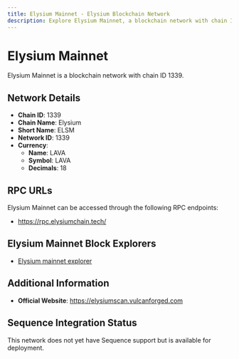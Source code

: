 ```yaml
--- 
title: Elysium Mainnet - Elysium Blockchain Network
description: Explore Elysium Mainnet, a blockchain network with chain ID 1339. Learn about its native currency, LAVA, and how to interact with the network.
---
```


# Elysium Mainnet

Elysium Mainnet is a blockchain network with chain ID 1339.

## Network Details

- **Chain ID**: 1339
- **Chain Name**: Elysium
- **Short Name**: ELSM
- **Network ID**: 1339
- **Currency**: 
  - **Name**: LAVA
  - **Symbol**: LAVA
  - **Decimals**: 18

## RPC URLs

Elysium Mainnet can be accessed through the following RPC endpoints:

- https://rpc.elysiumchain.tech/

## Elysium Mainnet Block Explorers

- [Elysium mainnet explorer](https://explorer.elysiumchain.tech)

## Additional Information

- **Official Website**: https://elysiumscan.vulcanforged.com

## Sequence Integration Status

This network does not yet have Sequence support but is available for deployment.
